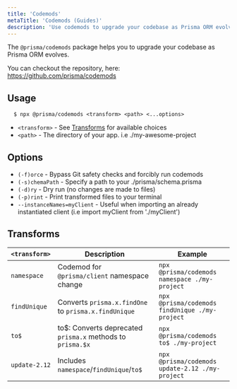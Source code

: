 ```yaml
---
title: 'Codemods'
metaTitle: 'Codemods (Guides)'
description: 'Use codemods to upgrade your codebase as Prisma ORM evolves.'
---
```


<TopBlock title={frontMatter.title}>

The `@prisma/codemods` package helps you to upgrade your codebase as Prisma ORM evolves.

<Admonition type="info">

You can checkout the repository, here: https://github.com/prisma/codemods

</Admonition>

</TopBlock>

## Usage

```terminal
  $ npx @prisma/codemods <transform> <path> <...options>
```

- `<transform>` - See [Transforms](#transforms) for available choices
- `<path>` - The directory of your app. i.e ./my-awesome-project

## Options

- `(-f)orce` - Bypass Git safety checks and forcibly run codemods
- `(-s)chemaPath` - Specify a path to your ./prisma/schema.prisma
- `(-d)ry` - Dry run (no changes are made to files)
- `(-p)rint` - Print transformed files to your terminal
- `--instanceNames=myClient` - Useful when importing an already instantiated client (i.e import myClient from './myClient')

## Transforms

| `<transform>` | Description                                                 | Example                                         |
| ------------- | ----------------------------------------------------------- | ----------------------------------------------- |
| `namespace`   | Codemod for `@prisma/client` namespace change               | `npx @prisma/codemods namespace ./my-project`   |
| `findUnique`  | Converts `prisma.x.findOne` to `prisma.x.findUnique`        | `npx @prisma/codemods findUnique ./my-project`  |
| `to$`         | to\$: Converts deprecated `prisma.x` methods to `prisma.$x` | `npx @prisma/codemods to$ ./my-project`         |
| `update-2.12` | Includes `namespace`/`findUnique`/`to$`                     | `npx @prisma/codemods update-2.12 ./my-project` |
